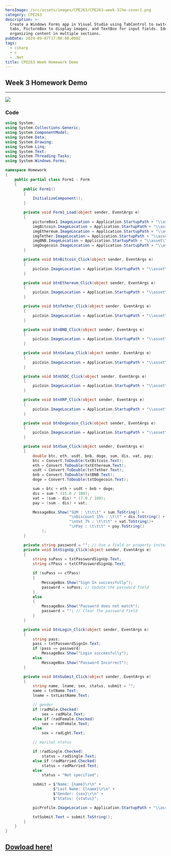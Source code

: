 ```yaml
---
heroImage: /src/assets/images/CPE263/CPE263-week-3[hw-cover].png
category: CPE263
description: >-
  Create a Windows Forms app in Visual Studio using TabControl to switch between
  tabs, PictureBox to display images, and TextBox for input fields. Ideal for
  organizing content in multiple sections.
pubDate: 2024-09-07T17:00:00.000Z
tags:
  - csharp
  - c
  - .Net
title: CPE263 Week Homework Demo
---
```


## Week 3 Homework Demo

---

![](/src/assets/images/demo.gif)

### Code

```csharp
using System;
using System.Collections.Generic;
using System.ComponentModel;
using System.Data;
using System.Drawing;
using System.Linq;
using System.Text;
using System.Threading.Tasks;
using System.Windows.Forms;

namespace Homework
{
    public partial class Form1 : Form
    {
        public Form1()
        {
            InitializeComponent();
        }

        private void Form1_Load(object sender, EventArgs e)
        {
            pictureBox1.ImageLocation = Application.StartupPath + "\\asset\\image\\coin-home.gif";
            imgBitcoin.ImageLocation = Application.StartupPath + "\\asset\\image\\Bitcoin.png";
            imgEthereum.ImageLocation = Application.StartupPath + "\\asset\\image\\Ethereum.png";
            imgTether.ImageLocation = Application.StartupPath + "\\asset\\image\\Tether.png";
            imgBNB.ImageLocation = Application.StartupPath + "\\asset\\image\\BNB.png";
            imgDogecoin.ImageLocation = Application.StartupPath + "\\asset\\image\\Dogecoin.png";
        }

        private void btnBitcoin_Click(object sender, EventArgs e)
        {
            picCoin.ImageLocation = Application.StartupPath + "\\asset\\image\\Bitcoin.png";
        }

        private void btnEthereum_Click(object sender, EventArgs e)
        {
            picCoin.ImageLocation = Application.StartupPath + "\\asset\\image\\Ethereum.png";
        }

        private void btnTether_Click(object sender, EventArgs e)
        {
            picCoin.ImageLocation = Application.StartupPath + "\\asset\\image\\Tether.png";
        }

        private void btnBNB_Click(object sender, EventArgs e)
        {
            picCoin.ImageLocation = Application.StartupPath + "\\asset\\image\\BNB.png";
        }

        private void btnSolana_Click(object sender, EventArgs e)
        {
            picCoin.ImageLocation = Application.StartupPath + "\\asset\\image\\Solana.png";
        }

        private void btnUSDC_Click(object sender, EventArgs e)
        {
            picCoin.ImageLocation = Application.StartupPath + "\\asset\\image\\USDC.png";
        }

        private void btnXRP_Click(object sender, EventArgs e)
        {
            picCoin.ImageLocation = Application.StartupPath + "\\asset\\image\\XRP.png";
        }

        private void btnDogecoin_Click(object sender, EventArgs e)
        {
            picCoin.ImageLocation = Application.StartupPath + "\\asset\\image\\Dogecoin.png";
        }

        private void btnSum_Click(object sender, EventArgs e)
        {
            double btc, eth, usdt, bnb, doge, sum, dis, vat, pay;
            btc = Convert.ToDouble(txtBitcoin.Text);
            eth = Convert.ToDouble(txtEthereum.Text);
            usdt = Convert.ToDouble(txtTether.Text);
            bnb = Convert.ToDouble(txtBNB.Text);
            doge = Convert.ToDouble(txtDogecoin.Text);

            sum = btc + eth + usdt + bnb + doge;
            dis = sum * (15.0 / 100);
            vat = (sum - dis) * (7.0 / 100);
            pay = (sum - dis) + vat;

            MessageBox.Show("SUM : \t\t\t" + sum.ToString() +
                            "\nDiscount 15% : \t\t" + dis.ToString() +
                            "\nVat 7% : \t\t\t" + vat.ToString()+
                            "\nPay : \t\t\t" + pay.ToString()
                );
        }

        private string password = ""; // Use a field or property instead of const
        private void btnSignUp_Click(object sender, EventArgs e)
        {
            string suPass = txtPasswordSignUp.Text;
            string cfPass = txtCfPasswordSignUp.Text;

            if (suPass == cfPass)
            {
                MessageBox.Show("Sign In successfully");
                password = suPass; // Update the password field
            }
            else
            {
                MessageBox.Show("Password does not match");
                password = ""; // Clear the password field
            }
        }

        private void btnLogin_Click(object sender, EventArgs e)
        {
            string pass;
            pass = txtPasswordSignIn.Text;
            if (pass == password)
                MessageBox.Show("Login succeesfully");
            else
                MessageBox.Show("Password Incorrect");
        }

        private void btnSubmit_Click(object sender, EventArgs e)
        {
            string name, lname, sex, status, submit = "";
            name = txtName.Text;
            lname = txtLastName.Text;

            // gender
            if (radMale.Checked)
                sex = radMale.Text;
            else if (radFemale.Checked)
                sex = radFemale.Text;
            else
                sex = radLgbt.Text;

            // marital status

            if (radSingle.Checked)
                status = radSingle.Text;
            else if (radMarried.Checked)
                status = radMarried.Text;
            else
                status = "Not specified";

            submit = $"Name: {name}\r\n" +
                     $"Last Name: {lname}\r\n" +
                     $"Gender: {sex}\r\n" +
                     $"Status: {status}";

            picProfile.ImageLocation = Application.StartupPath + "\\asset\\image\\profile.png";

            txtSubmit.Text = submit.ToString();
        }
    }
}

```

## [Dowload here!](https://drive.google.com/drive/folders/1S4tf8lkxttFlUF7rdfqTliTsOBEQRs4o?usp=sharing)
